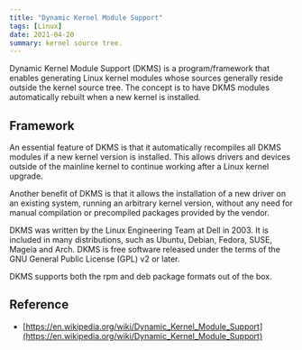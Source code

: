 ```yaml
---
title: "Dynamic Kernel Module Support"
tags: [Linux]
date: 2021-04-20
summary: kernel source tree.
---
```


Dynamic Kernel Module Support (DKMS) is a program/framework that enables
generating Linux kernel modules whose sources generally reside outside the
kernel source tree. The concept is to have DKMS modules automatically rebuilt
when a new kernel is installed.

## Framework

An essential feature of DKMS is that it automatically recompiles all DKMS
modules if a new kernel version is installed. This allows drivers and devices
outside of the mainline kernel to continue working after a Linux kernel upgrade.

Another benefit of DKMS is that it allows the installation of a new driver on an
existing system, running an arbitrary kernel version, without any need for
manual compilation or precompiled packages provided by the vendor.

DKMS was written by the Linux Engineering Team at Dell in 2003. It is included
in many distributions, such as Ubuntu, Debian, Fedora, SUSE, Mageia and Arch.
DKMS is free software released under the terms of the GNU General Public License
(GPL) v2 or later.

DKMS supports both the rpm and deb package formats out of the box.

## Reference

- [https://en.wikipedia.org/wiki/Dynamic_Kernel_Module_Support](https://en.wikipedia.org/wiki/Dynamic_Kernel_Module_Support)
